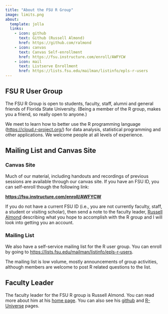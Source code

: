 ```yaml
---
title: "About the FSU R Group"
image: limits.png
about:
  template: jolla
  links:
    - icon: github
      text: Github (Russell Almond)
      href: https://github.com/ralmond
    - icon: canvas
      text: Canvas Self-enrollment
      href: https://fsu.instructure.com/enroll/AWFYCW
    - icon: mail
      text: Listserve Enrollment
      href: https://lists.fsu.edu/mailman/listinfo/epls-r-users
---
```


## FSU R User Group

The FSU R Group is open to students, faculty, staff, alumni and general friends of Florida State University. (Being a member of the R group, makes you a friend, so really open to anyone.)

We meet to learn how to better use the R programming language (<https://cloud.r-project.org/>) for data analysis, statistical programming and other applications. We welcome people at all levels of experience.

## Mailing List and Canvas Site

### Canvas Site

Much of our material, including handouts and recordings of previous sessions are available through our canvas site. If you have an FSU ID, you can self-enroll though the following link:

[**https://fsu.instructure.com/enroll/AWFYCW**](https://fsu.instructure.com/enroll/AWFYCW)

If you do not have a current FSU ID (i.e., you are not currently faculty, staff, a student or visiting scholar), then send a note to the faculty leader, [Russell Almond](mailto:ralmond@fsu.edu) describing what you hope to accomplish with the R group and I will look into getting you an account.

### Mailing List

We also have a self-service mailing list for the R user group. You can enroll by going to <https://lists.fsu.edu/mailman/listinfo/epls-r-users>.

The mailing list is low volume, mostly announcements of group activities, although members are welcome to post R related questions to the list.

## Faculty Leader

The faculty leader for the FSU R group is Russell Almond. You can read more about him at his [home page](https://ralmond.net).  You can also see his [github](https://github.com/ralmond) and [R-Universe](https://ralmond.r-universe.dev) pages.

